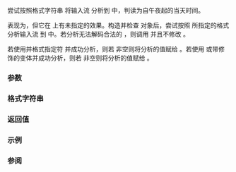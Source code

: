 {{cpp/chrono/title|from_stream {{small|(std::chrono::duration)}}}}
{{cpp/chrono/duration/navbar}}
{{dcl begin}}
{{dcl header|chrono}}
{{dcl|since=c++20|1=
template&lt; class CharT, class Traits, class Rep, class Period,
          class Alloc = std::allocator&lt;CharT&gt; &gt;
std::basic_istream&lt;CharT, Traits&gt;&amp;
    from_stream( std::basic_istream&lt;CharT, Traits&gt;&amp; is, const CharT* fmt,
                 std::chrono::duration&lt;Rep, Period&gt;&amp; d,
                 std::basic_string&lt;CharT, Traits, Alloc&gt;* abbrev = nullptr,
                 std::chrono::minutes* offset = nullptr );
}}
{{dcl end}}

尝试按照格式字符串 {{c|fmt}} 将输入流 {{c|is}} 分析到 {{lc|std::chrono::duration}} {{tt|d}} 中，判读为自午夜起的当天时间。

表现为{{named req|UnformattedInputFunction|无格式输入函数}}，但它在 {{c|is.gcount()}} 上有未指定的效果。构造并检查 {{tt|sentry}} 对象后，尝试按照 {{c|fmt}} 所指定的格式分析输入流 {{tt|is}} 到 {{tt|d}} 中。若分析无法解码合法的 {{tt|duration}}，则调用 {{c|is.setstate(std::ios_base::failbit)}} 并且不修改 {{c|d}}。

若使用并格式指定符 {{tt|%Z}} 并成功分析，则若 {{c|abbrev}} 非空则将分析的值赋给 {{c|*abbrev}}。若使用 {{tt|%z}} 或带修饰的变体并成功分析，则若 {{c|offset}} 非空则将分析的值赋给 {{c|*offset}}。

===参数===
{{par begin}}
{{par|is|输入流}}
{{par|fmt|格式字符串（见下文）}}
{{par|d|将持有分析结果的 {{lc|std::chrono::duration}} 对象}}
{{par|abbrev|若非空，则为指向对象的指针，它将持有对应于 {{tt|%Z}} 说明符的时区缩写或名字}}
{{par|offset|若非空，则为指向对象的指针，它将持有对应于 {{tt|%z}} 说明符的 UTC 偏移值}}
{{par end}}

=== 格式字符串 ===
{{cpp/chrono/from_stream format}}

=== 返回值 ===
{{c|is}}

===示例===
{{example
|code=
#include &lt;chrono&gt;
#include &lt;iostream&gt;
#include &lt;locale&gt;
#include &lt;sstream&gt;

int main()
{
    std::istringstream is{"18:14:21"};
    is.imbue(std::locale("en_US.utf-8"));
    std::chrono::hours hh{};
    std::chrono::from_stream(is, "%H:%M:%S", hh);
    is.fail() ? std::cout &lt;&lt; "Parse failed!\n" : std::cout &lt;&lt; hh.count() &lt;&lt; '\n';
}
|p=true
|output=
18
}}

=== 参阅 ===
{{dsc begin}}
{{dsc inc|cpp/chrono/dsc parse}}
{{dsc end}}

{{langlinks|de|en|es|ja|ru}}